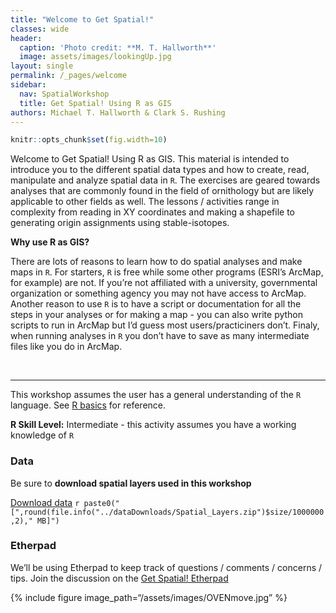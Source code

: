 ```yaml
---
title: "Welcome to Get Spatial!"
classes: wide
header:
  caption: 'Photo credit: **M. T. Hallworth**'
  image: assets/images/lookingUp.jpg
layout: single
permalink: /_pages/welcome
sidebar:
  nav: SpatialWorkshop
  title: Get Spatial! Using R as GIS
authors: Michael T. Hallworth & Clark S. Rushing
---
```

```r
knitr::opts_chunk$set(fig.width=10)
```


Welcome to Get Spatial! Using R as GIS. This material is intended to introduce you to the different spatial data types and how to create, read, manipulate and analyze spatial data in `R`. The exercises are geared towards analyses that are commonly found in the field of ornithology but are likely applicable to other fields as well. The lessons / activities range in complexity from reading in XY coordinates and making a shapefile to generating origin assignments using stable-isotopes.  

<b>Why use R as GIS?</b>

There are lots of reasons to learn how to do spatial analyses and make maps in `R`. For starters, `R` is free while some other programs (ESRI's ArcMap, for example) are not. If you're not affiliated with a university, governmental organization or something agency you may not have access to ArcMap. Another reason to use `R` is to have a script or documentation for all the steps in your analyses or for making a map - you can also write python scripts to run in ArcMap but I'd guess most users/practiciners don't. Finaly, when running analyses in `R` you don't have to save as many intermediate files like you do in ArcMap. 

<br>
<hr>

This workshop assumes the user has a general understanding of the `R` language. See <a href="{{ site.baseurl }}/_pages/R_basics" target="_blank">R basics</a> for reference. 

**R Skill Level:** Intermediate - this activity assumes you have a working knowledge of `R`

### Data 
Be sure to <strong>download spatial layers used in this workshop</strong>

<a href="https://github.com/mhallwor/mhallwor.github.io/blob/master/dataDownloads/Spatial_Layers.zip?raw=true" target="_blank" class="btn btn--info">Download data</a> `r paste0("[",round(file.info("../dataDownloads/Spatial_Layers.zip")$size/1000000,2)," MB]")`

### Etherpad 
We'll be using Etherpad to keep track of questions / comments / concerns / tips. Join the discussion on the <a href="https://etherpad.wikimedia.org/p/GetSpatial!_AOS18AZ" target="_blank">Get Spatial! Etherpad</a>


{% include figure image_path="/assets/images/OVENmove.jpg" %}


